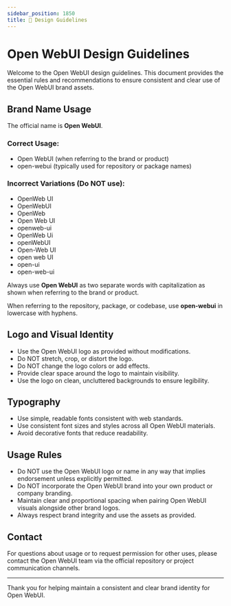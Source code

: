 ```yaml
---
sidebar_position: 1850
title: 🎨 Design Guidelines
---
```


# Open WebUI Design Guidelines

Welcome to the Open WebUI design guidelines. This document provides the essential rules and recommendations to ensure consistent and clear use of the Open WebUI brand assets.

## Brand Name Usage

The official name is **Open WebUI**.

### Correct Usage:
- Open WebUI (when referring to the brand or product)
- open-webui (typically used for repository or package names)

### Incorrect Variations (Do NOT use):

- OpenWeb UI
- OpenWebUI
- OpenWeb
- Open Web UI
- openweb-ui
- OpenWeb Ui
- openWebUI
- Open-Web UI
- open web UI
- open-ui
- open-web-ui

Always use **Open WebUI** as two separate words with capitalization as shown when referring to the brand or product.

When referring to the repository, package, or codebase, use **open-webui** in lowercase with hyphens.

## Logo and Visual Identity

- Use the Open WebUI logo as provided without modifications.
- Do NOT stretch, crop, or distort the logo.
- Do NOT change the logo colors or add effects.
- Provide clear space around the logo to maintain visibility.
- Use the logo on clean, uncluttered backgrounds to ensure legibility.

## Typography

- Use simple, readable fonts consistent with web standards.
- Use consistent font sizes and styles across all Open WebUI materials.
- Avoid decorative fonts that reduce readability.

## Usage Rules

- Do NOT use the Open WebUI logo or name in any way that implies endorsement unless explicitly permitted.
- Do NOT incorporate the Open WebUI brand into your own product or company branding.
- Maintain clear and proportional spacing when pairing Open WebUI visuals alongside other brand logos.
- Always respect brand integrity and use the assets as provided.

## Contact

For questions about usage or to request permission for other uses, please contact the Open WebUI team via the official repository or project communication channels.

---

Thank you for helping maintain a consistent and clear brand identity for Open WebUI.